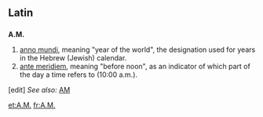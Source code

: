 {{also|Appendix:Variations of "am"}}
==Latin==

==={{abbreviation|la}}===
'''A.M.'''

# [[anno mundi]], meaning "year of the world", the designation used for years in the Hebrew (Jewish) calendar.
# [[ante meridiem]], meaning "before noon", as an indicator of which part of the day a time refers to (10:00 a.m.).
[edit] 
''See also:'' [[AM]]

[[et:A.M.]]
[[fr:A.M.]]